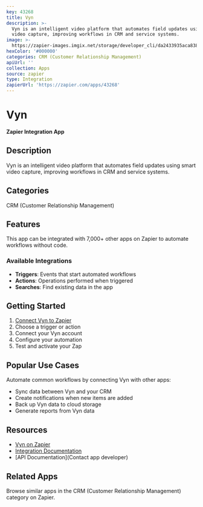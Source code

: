 ```yaml
---
key: 43268
title: Vyn
description: >-
  Vyn is an intelligent video platform that automates field updates using smart
  video capture, improving workflows in CRM and service systems.
image: >-
  https://zapier-images.imgix.net/storage/developer_cli/da2433935aca838bda3a542e7500fdf3.png?auto=format%2Ccompress&ixlib=python-3.0.0&q=50
hexColor: '#000000'
categories: CRM (Customer Relationship Management)
apiUrl: ''
collection: Apps
source: zapier
type: Integration
zapierUrl: 'https://zapier.com/apps/43268'
---
```

# Vyn

**Zapier Integration App**

## Description

Vyn is an intelligent video platform that automates field updates using smart video capture, improving workflows in CRM and service systems.

## Categories

CRM (Customer Relationship Management)

## Features

This app can be integrated with 7,000+ other apps on Zapier to automate workflows without code.

### Available Integrations

- **Triggers**: Events that start automated workflows
- **Actions**: Operations performed when triggered
- **Searches**: Find existing data in the app

## Getting Started

1. [Connect Vyn to Zapier](https://zapier.com/apps/43268)
2. Choose a trigger or action
3. Connect your Vyn account
4. Configure your automation
5. Test and activate your Zap

## Popular Use Cases

Automate common workflows by connecting Vyn with other apps:

- Sync data between Vyn and your CRM
- Create notifications when new items are added
- Back up Vyn data to cloud storage
- Generate reports from Vyn data

## Resources

- [Vyn on Zapier](https://zapier.com/apps/43268)
- [Integration Documentation](https://zapier.com/apps/43268/integrations)
- [API Documentation](Contact app developer)

## Related Apps

Browse similar apps in the CRM (Customer Relationship Management) category on Zapier.
